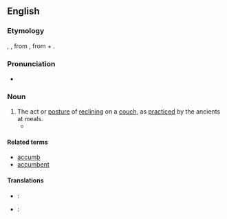 ==English==

===Etymology===
{{etyl|la}} {{term|accubatio|lang=la}}, {{term|accubitio|lang=la}}, from {{term|accubare|accubāre|to recline|lang=la}}, from {{term||ad-|lang=la}} + {{term|cubare|cubāre|to lie down|lang=la}}.

===Pronunciation===
{{rfp}}
<!--
'''ac*cu-ba*tion'''
AAH-keoo-BEI-shun-->
* {{rhymes|eɪʃən}}

===Noun===
{{en-noun|-}}

# The act or [[posture]] of [[reclining]] on a [[couch]], as [[practiced]] by the ancients at meals.
#* {{quote-journal|journal=Journal of Biblical literature|volume=21-22|page=64|year=1902|passage='''Accubation''' was introduced in Rome after the first Punic War (264-241 BC). In Greece '''accubation''' was unknown at the time of the Homeric poems (cf. Od. i. 145 ἑξείης ἕζοντο κατὰ κλισμούς τε θρόνους τε, XV. 134 ἑζέσθην δ᾽ ἄρ᾽ ἔπειτα κατὰ κλισμούς τε θρόνους τε), but afterwards the Greeks and Romans adopted this Oriental fashion and lay very nearly flat on their breasts while taking their meals, or in a semi-sitting posture supported on the left elbow.|url=http://books.google.com/books?id=XA1AZqgPF74C}}

====Related terms====
*[[accumb]]
*[[accumbent]]

====Translations====
{{trans-top|the act or posture of reclining on a couch}}
{{trans-mid}}
{{trans-bottom}}
{{checktrans-top}}
* {{ttbc|French}}: {{t-|fr|accubation}}
* {{ttbc|Latin}}: {{t|la|accubatio}}
{{trans-bottom}}